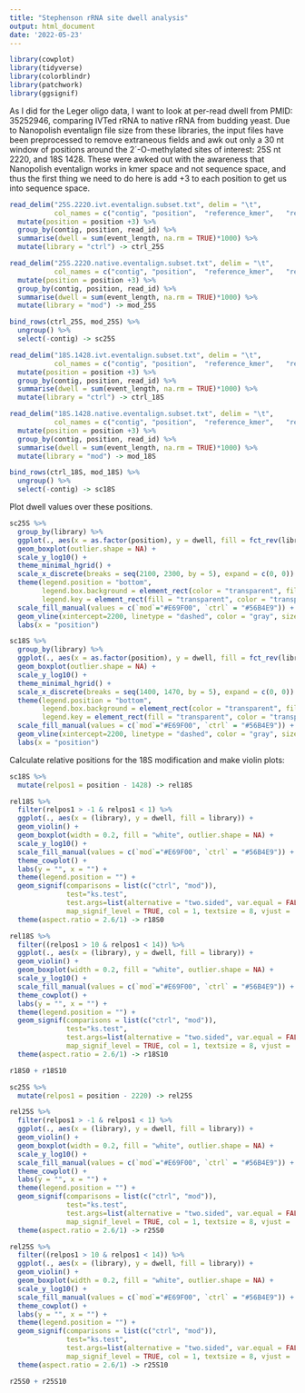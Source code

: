 ```yaml
---
title: "Stephenson rRNA site dwell analysis"
output: html_document
date: '2022-05-23'
---
```

```r
library(cowplot)
library(tidyverse)
library(colorblindr)
library(patchwork)
library(ggsignif)
```
As I did for the Leger oligo data, I want to look at per-read dwell from PMID: 35252946, comparing IVTed rRNA to native rRNA from budding yeast. Due to Nanopolish eventalign file size from these libraries, the input files have been preprocessed to remove extraneous fields and awk out only a 30 nt window of positions around the 2´-O-methylated sites of interest: 25S nt 2220, and 18S 1428. These were awked out with the awareness that Nanopolish eventalign works in kmer space and not sequence space, and thus the first thing we need to do here is add +3 to each position to get us into sequence space.
```r
read_delim("25S.2220.ivt.eventalign.subset.txt", delim = "\t",
           col_names = c("contig", "position",	"reference_kmer",	"read_id",	"event_index",	"event_level_mean",	"event_length"))  %>%
  mutate(position = position +3) %>%
  group_by(contig, position, read_id) %>%
  summarise(dwell = sum(event_length, na.rm = TRUE)*1000) %>%
  mutate(library = "ctrl") -> ctrl_25S

read_delim("25S.2220.native.eventalign.subset.txt", delim = "\t",
           col_names = c("contig", "position",	"reference_kmer",	"read_id",	"event_index",	"event_level_mean",	"event_length"))  %>%
  mutate(position = position +3) %>%
  group_by(contig, position, read_id) %>%
  summarise(dwell = sum(event_length, na.rm = TRUE)*1000) %>%
  mutate(library = "mod") -> mod_25S

bind_rows(ctrl_25S, mod_25S) %>%
  ungroup() %>%
  select(-contig) -> sc25S

read_delim("18S.1428.ivt.eventalign.subset.txt", delim = "\t",
           col_names = c("contig", "position",	"reference_kmer",	"read_id",	"event_index",	"event_level_mean",	"event_length"))  %>%
  mutate(position = position +3) %>%
  group_by(contig, position, read_id) %>%
  summarise(dwell = sum(event_length, na.rm = TRUE)*1000) %>%
  mutate(library = "ctrl") -> ctrl_18S

read_delim("18S.1428.native.eventalign.subset.txt", delim = "\t",
           col_names = c("contig", "position",	"reference_kmer",	"read_id",	"event_index",	"event_level_mean",	"event_length"))  %>%
  mutate(position = position +3) %>%
  group_by(contig, position, read_id) %>%
  summarise(dwell = sum(event_length, na.rm = TRUE)*1000) %>%
  mutate(library = "mod") -> mod_18S

bind_rows(ctrl_18S, mod_18S) %>%
  ungroup() %>%
  select(-contig) -> sc18S
```
Plot dwell values over these positions.
```r
sc25S %>%
  group_by(library) %>%
  ggplot(., aes(x = as.factor(position), y = dwell, fill = fct_rev(library))) +
  geom_boxplot(outlier.shape = NA) +
  scale_y_log10() +
  theme_minimal_hgrid() +
  scale_x_discrete(breaks = seq(2100, 2300, by = 5), expand = c(0, 0)) +
  theme(legend.position = "bottom",
        legend.box.background = element_rect(color = "transparent", fill='white'),
        legend.key = element_rect(fill = "transparent", color = "transparent")) +
  scale_fill_manual(values = c(`mod`="#E69F00", `ctrl` = "#56B4E9")) +
  geom_vline(xintercept=2200, linetype = "dashed", color = "gray", size=1) +
  labs(x = "position")

sc18S %>%
  group_by(library) %>%
  ggplot(., aes(x = as.factor(position), y = dwell, fill = fct_rev(library))) +
  geom_boxplot(outlier.shape = NA) +
  scale_y_log10() +
  theme_minimal_hgrid() +
  scale_x_discrete(breaks = seq(1400, 1470, by = 5), expand = c(0, 0)) +
  theme(legend.position = "bottom",
        legend.box.background = element_rect(color = "transparent", fill='white'),
        legend.key = element_rect(fill = "transparent", color = "transparent")) +
  scale_fill_manual(values = c(`mod`="#E69F00", `ctrl` = "#56B4E9")) +
  geom_vline(xintercept=2200, linetype = "dashed", color = "gray", size=1) +
  labs(x = "position")
```
Calculate relative positions for the 18S modification and make violin plots:
```r
sc18S %>%
  mutate(relpos1 = position - 1428) -> rel18S

rel18S %>%
  filter(relpos1 > -1 & relpos1 < 1) %>%
  ggplot(., aes(x = (library), y = dwell, fill = library)) +
  geom_violin() +
  geom_boxplot(width = 0.2, fill = "white", outlier.shape = NA) +
  scale_y_log10() +
  scale_fill_manual(values = c(`mod`="#E69F00", `ctrl` = "#56B4E9")) +
  theme_cowplot() +
  labs(y = "", x = "") +
  theme(legend.position = "") +
  geom_signif(comparisons = list(c("ctrl", "mod")),
              test="ks.test", 
              test.args=list(alternative = "two.sided", var.equal = FALSE, paired=FALSE),
              map_signif_level = TRUE, col = 1, textsize = 8, vjust = .5) +
  theme(aspect.ratio = 2.6/1) -> r18S0

rel18S %>%
  filter((relpos1 > 10 & relpos1 < 14)) %>%
  ggplot(., aes(x = (library), y = dwell, fill = library)) +
  geom_violin() +
  geom_boxplot(width = 0.2, fill = "white", outlier.shape = NA) +
  scale_y_log10() +
  scale_fill_manual(values = c(`mod`="#E69F00", `ctrl` = "#56B4E9")) +
  theme_cowplot() +
  labs(y = "", x = "") +
  theme(legend.position = "") +
  geom_signif(comparisons = list(c("ctrl", "mod")),
              test="ks.test", 
              test.args=list(alternative = "two.sided", var.equal = FALSE, paired=FALSE),
              map_signif_level = TRUE, col = 1, textsize = 8, vjust = .5) +
  theme(aspect.ratio = 2.6/1) -> r18S10

r18S0 + r18S10

sc25S %>%
  mutate(relpos1 = position - 2220) -> rel25S

rel25S %>%
  filter(relpos1 > -1 & relpos1 < 1) %>%
  ggplot(., aes(x = (library), y = dwell, fill = library)) +
  geom_violin() +
  geom_boxplot(width = 0.2, fill = "white", outlier.shape = NA) +
  scale_y_log10() +
  scale_fill_manual(values = c(`mod`="#E69F00", `ctrl` = "#56B4E9")) +
  theme_cowplot() +
  labs(y = "", x = "") +
  theme(legend.position = "") +
  geom_signif(comparisons = list(c("ctrl", "mod")),
              test="ks.test", 
              test.args=list(alternative = "two.sided", var.equal = FALSE, paired=FALSE),
              map_signif_level = TRUE, col = 1, textsize = 8, vjust = .5) +
  theme(aspect.ratio = 2.6/1) -> r25S0

rel25S %>%
  filter((relpos1 > 10 & relpos1 < 14)) %>%
  ggplot(., aes(x = (library), y = dwell, fill = library)) +
  geom_violin() +
  geom_boxplot(width = 0.2, fill = "white", outlier.shape = NA) +
  scale_y_log10() +
  scale_fill_manual(values = c(`mod`="#E69F00", `ctrl` = "#56B4E9")) +
  theme_cowplot() +
  labs(y = "", x = "") +
  theme(legend.position = "") +
  geom_signif(comparisons = list(c("ctrl", "mod")),
              test="ks.test", 
              test.args=list(alternative = "two.sided", var.equal = FALSE, paired=FALSE),
              map_signif_level = TRUE, col = 1, textsize = 8, vjust = .5) +
  theme(aspect.ratio = 2.6/1) -> r25S10

r25S0 + r25S10
```

